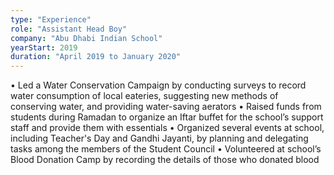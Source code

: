 ```yaml
---
type: "Experience"
role: "Assistant Head Boy"
company: "Abu Dhabi Indian School"
yearStart: 2019
duration: "April 2019 to January 2020"
---
```

• Led a Water Conservation Campaign by conducting surveys to record water consumption of local eateries, suggesting new methods of conserving water, and providing water-saving aerators
• Raised funds from students during Ramadan to organize an Iftar buffet for the school’s support staff and provide them with essentials
• Organized several events at school, including Teacher's Day and Gandhi Jayanti, by planning and delegating tasks among the members of the Student Council
• Volunteered at school’s Blood Donation Camp by recording the details of those who donated blood
